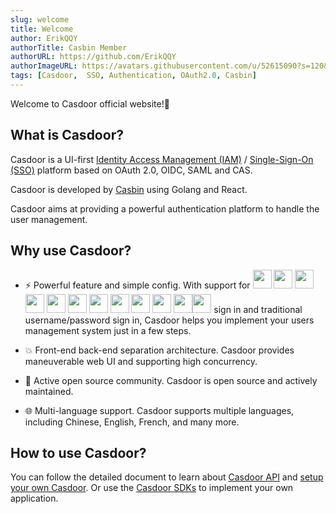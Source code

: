```yaml
---
slug: welcome
title: Welcome
author: ErikQQY
authorTitle: Casbin Member
authorURL: https://github.com/ErikQQY
authorImageURL: https://avatars.githubusercontent.com/u/52615090?s=120&v=4
tags: [Casdoor,  SSO, Authentication, OAuth2.0, Casbin]
---
```


Welcome to Casdoor official website!👋

## What is Casdoor?

Casdoor is a UI-first [Identity Access Management (IAM)](https://en.wikipedia.org/wiki/Identity_management) / [Single-Sign-On (SSO)](https://en.wikipedia.org/wiki/Single_sign-on) platform based on OAuth 2.0, OIDC, SAML and CAS.

Casdoor is developed by [Casbin](https://casbin.org) using Golang and React.

Casdoor aims at providing a powerful authentication platform to handle the user management.

## Why use Casdoor?

* ⚡️ Powerful feature and simple config. With support for  <img src="https://cdn.casbin.org/img/social_google.png" width="30"></img> <img src="https://cdn.casbin.org/img/social_github.png" width="30"></img> <img src="https://cdn.casbin.org/img/social_facebook.png" width="30"></img> <img src="https://cdn.casbin.org/img/social_twitter.png" width="30"></img> <img src="https://cdn.casbin.org/img/social_linkedin.png" width="30"></img> <img src="https://cdn.casbin.org/img/social_weibo.png" width="30"></img> <img src="https://cdn.casbin.org/img/social_wechat.png" width="30"></img> <img src="https://cdn.casbin.org/img/social_qq.png" width="30"></img> <img src="https://cdn.casbin.org/img/social_dingtalk.png" width="30"></img>   <img src="https://cdn.casbin.org/img/social_gitee.png" width="30"></img>  <img src="https://cdn.casbin.org/img/social_wecom.png" width="30"></img><img src="https://cdn.casbin.org/img/social_gitlab.png" width="30"></img> sign in and traditional username/password sign in, Casdoor helps you implement your users management system just in a few steps.

* 💥 Front-end back-end separation architecture. Casdoor provides maneuverable web UI and supporting high concurrency.

* 🥂 Active open source community. Casdoor is open source and actively maintained.

* 🌐 Multi-language support. Casdoor supports multiple languages, including Chinese, English, French, and many more.


## How to use Casdoor?

You can follow the detailed document to learn about [Casdoor API](https://door.casdoor.com/swagger/) and [setup your own Casdoor](/docs/basic/server-installation). Or use the [Casdoor SDKs](/docs/how-to-connect/sdk) to implement your own application.

